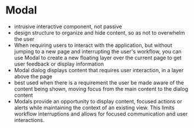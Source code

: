 # Modal

- intrusive interactive component, not passive
- design structure to organize and hide content, so as not to overwhelm the user
- When requiring users to interact with the application, but without jumping to a new page and interrupting the user's workflow, you can use Modal to create a new floating layer over the current page to get user feedback or display information
- Modal dialog displays content that requires user interaction, in a layer above the page
- best used when there is a requirement the user be made aware of the content being shown, moving focus from the main content to the dialog content
- Modals provide an opportunity to display content, focused actions or alerts while maintaining the context of an existing view. This limits workflow interruptions and allows for focused communication and user interactions.
